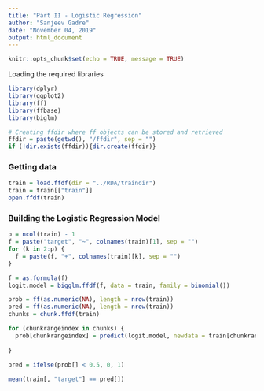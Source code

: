 ```yaml
---
title: "Part II - Logistic Regression"
author: "Sanjeev Gadre"
date: "November 04, 2019"
output: html_document
---
```


```r
knitr::opts_chunk$set(echo = TRUE, message = TRUE)
```

Loading the required libraries

```r
library(dplyr)
library(ggplot2)
library(ff)
library(ffbase)
library(biglm)

# Creating ffdir where ff objects can be stored and retrieved
ffdir = paste(getwd(), "/ffdir", sep = "")
if (!dir.exists(ffdir)){dir.create(ffdir)}

```

### Getting data

```r
train = load.ffdf(dir = "../RDA/traindir")
train = train[["train"]]
open.ffdf(train)

```

### Building the Logistic Regression Model

```r
p = ncol(train) - 1
f = paste("target", "~", colnames(train)[1], sep = "")
for (k in 2:p) {
  f = paste(f, "+", colnames(train)[k], sep = "")
}

f = as.formula(f)
logit.model = bigglm.ffdf(f, data = train, family = binomial())

prob = ff(as.numeric(NA), length = nrow(train))
pred = ff(as.numeric(NA), length = nrow(train))
chunks = chunk.ffdf(train)

for (chunkrangeindex in chunks) {
  prob[chunkrangeindex] = predict(logit.model, newdata = train[chunkrangeindex, ], type = "response")
  
}

pred = ifelse(prob[] < 0.5, 0, 1)
  
mean(train[, "target"] == pred[])

```
